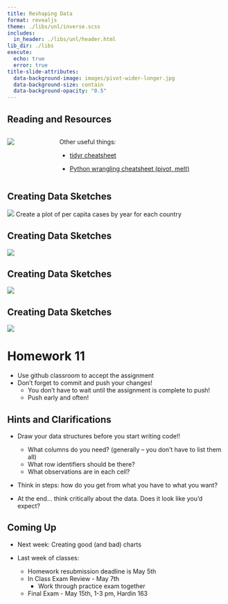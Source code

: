 ```yaml
---
title: Reshaping Data
format: revealjs
theme: ./libs/unl/inverse.scss
includes:
  in_header: ./libs/unl/header.html
lib_dir: ./libs
execute:
  echo: true
  error: true
title-slide-attributes:
  data-background-image: images/pivot-wider-longer.jpg
  data-background-size: contain
  data-background-opacity: "0.5"
---
```


## Reading and Resources

::: columns
::: column

[![](images/reshape-screenshot.png){fig-alt="Screenshot of the first section of the textbook chapter, found at https://srvanderplas.github.io/stat-computing-r-python/part-wrangling/05-data-reshape.html"}](https://srvanderplas.github.io/stat-computing-r-python/part-wrangling/05-data-reshape.html)



:::

::: column
::: r-fit-text
Other useful things:

- [tidyr cheatsheet](https://raw.githubusercontent.com/rstudio/cheatsheets/main/tidyr.pdf)

- [Python wrangling cheatsheet (pivot, melt)](https://media.datacamp.com/legacy/image/upload/v1676302827/Marketing/Blog/Data_Wrangling_Cheat_Sheet.pdf)

:::
:::

:::

## Creating Data Sketches

![](images/table1-tidy.png){fig-alt="A table of country, year, cases, and population. There are two entries for each country, for 1999 and 2000."}
Create a plot of per capita cases by year for each country

## Creating Data Sketches

![](images/tidy-data-sketches-graph-sketch.png){fig-alt="A sketch of a chart containing per capita cases by year for each country. The y-axis is labeled cases/population (per capita cases), the x-axis is labeled year, and there are several straight lines with the label 'lines by country (group)'. From this plot sketch, the ggplot2 aesthetics can be easily determined and comparing the variables to the data avilable determines the path forward"}

## Creating Data Sketches

![](images/tidy-data-sketches-who-tb-data.png){fig-alt="A sketch of a general data table is added to the canvas, showing a 3-col data table, with a country column, a year column, and a per capita cases column. Rows are indicated as being unique to a combination of year and country."}

## Creating Data Sketches

![](images/tidy-data-sketches-who-tb-data2.png){fig-alt="Finally, a sketch of two columns, cases and population, is added, and an arrow connects the table we have to the new sketched table, indicating that cases should be divided by population to create a new column, pc_cases."}

# Homework 11 {.scrollable}

-   Use github classroom to accept the assignment
-   Don't forget to commit and push your changes!
    - You don't have to wait until the assignment is complete to push!
    - Push early and often!

## Hints and Clarifications {.scrollable}

-   Draw your data structures before you start writing code!!
    - What columns do you need? (generally -- you don't have to list them all)
    - What row identifiers should be there?
    - What observations are in each cell?
    
- Think in steps: how do you get from what you have to what you want?

- At the end... think critically about the data. Does it look like you'd expect? 

## Coming Up

- Next week: Creating good (and bad) charts

- Last week of classes:
  - Homework resubmission deadline is May 5th
  - In Class Exam Review - May 7th 
      - Work through practice exam together
  - Final Exam - May 15th, 1-3 pm, Hardin 163
  